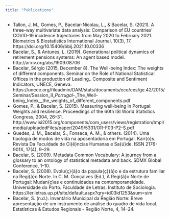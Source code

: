 ```yaml
---
title: "Publications"
---
```


- Tallon, J. M., Gomes, P., Bacelar-Nicolau, L., & Bacelar, S. (2021). A three-way multivariate data analysis: Comparison of EU countries’ COVID-19 incidence trajectories from May 2020 to February 2021. Biometrics & Biostatistics International Journal, 10(3), 17. https://doi.org/10.15406/bbij.2021.10.00336
- Bacelar, S., & Antunes, L. (2019). Generational political dynamics of retirement pensions systems: An agent based model. http://arxiv.org/abs/1909.08706
- Bacelar, Sérgio (2015, December 8). The Well-being Index: The weights of different components. Seminar on the Role of National Statistical Offices in the production of Leading,. Composite and Sentiment Indicators, UNECE, Geneva. https://unece.org/fileadmin/DAM/stats/documents/ece/ces/ge.42/2015/Seminar/Session_II__Portugal_-_The_Well-being_Index__the_weights_of_different_components.pdf
- Gomes, P., & Bacelar, S. (2015). Measuring well-being in Portugal: Weights and resilience. Proceedings of the 60th ISI World Statistics Congress, 2004, 26–31. http://www.isi2015.org/components/com_users/views/registration/tmpl/media/uploadedFiles/paper/2049/5331/OR-F03-P2-S.pdf
- Guedes, J. M., Bacelar, S., Fonseca, A. M., & others. (2014). Uma tipologia de modos de vida na aposentadoria em Portugal. Kair{ó}s. Revista Da Faculdade de Ci{ê}ncias Humanas e Sa{ú}de. ISSN 2176-901X, 17(4), 9–29.
- Bacelar, S. (2009). Metadata Common Vocabulary: A journey from a glossary to an ontology of statistical metadata and back. SDMX Global Conference, 1–10.
- Bacelar, S. (2008). Evolu{ç}{ã}o da popula{ç}{ã}o e da estrutura familiar na Regi{ã}o Norte. In C. M. Gonçalves (Ed.), A Regi{ã}o Norte de Portugal: Mudan{ç}as e continuidades na contemporaneidade. Universidade do Porto. Faculdade de Letras. Instituto de Sociologia. https://ler.letras.up.pt/site/default.aspx?qry=id03id1253&sum=sim
- Bacelar, S. (n.d.). Inventário Municipal da Região Norte: Breve apresentação de um instrumento de análise do quadro de vida local. Estatísticas & Estudos Regionais - Região Norte, 4, 14–24.
